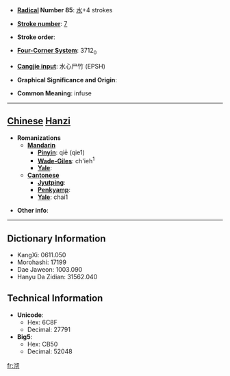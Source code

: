 * '''[[Wiktionary:Chinese radical index| Radical]] Number 85''': [[Wiktionary:Chinese radical index 水|水]]+4 strokes

* '''[[Wiktionary:Chinese total strokes index|Stroke number]]''': [[Wiktionary:Chinese total strokes index 7|7]]

* '''Stroke order''': 

* '''[[Wiktionary:Chinese four corner index|Four-Corner System]]''': 3712<sub>0</sub>

* '''[[Wiktionary:Chinese Cangjie index|Cangjie input]]''': 水心尸竹 (EPSH)

* '''Graphical Significance and Origin''': 

* '''Common Meaning''': infuse

----

== [[Chinese]] [[Hanzi]] ==

* '''Romanizations'''
** '''[[Mandarin]]'''
*** '''[[Pinyin]]''': qiē (qie1)
*** '''[[Wade-Giles]]''': ch'ieh<sup>1</sup>
*** '''[[Yale]]''': 
** '''[[Cantonese]]'''
*** '''[[Jyutping]]''':
*** '''[[Penkyamp]]''': 
*** '''[[Yale]]''': chai1

* '''Other info''': 

----

== Dictionary Information ==

* KangXi: 0611.050
* Morohashi: 17199
* Dae Jaweon: 1003.090
* Hanyu Da Zidian: 31562.040

== Technical Information ==

* '''Unicode''':
** Hex: 6C8F
** Decimal: 27791
* '''Big5''':
** Hex: CB50
** Decimal: 52048

[[fr:沏]]